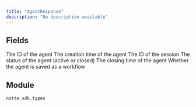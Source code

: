 ```yaml
---
title: "AgentResponse"
description: "No description available"
---
```




## Fields

<ParamField path="agent_id" type="str" required>
  The ID of the agent
</ParamField>

<ParamField path="created_at" type="datetime" required>
  The creation time of the agent
</ParamField>

<ParamField path="session_id" type="str" required>
  The ID of the session
</ParamField>

<ParamField path="status" type="AgentStatus" required>
  The status of the agent (active or closed)
</ParamField>

<ParamField path="closed_at" type="UnionType[datetime, None]" required>
  The closing time of the agent
</ParamField>

<ParamField path="saved" type="bool" required>
  Whether the agent is saved as a workflow
</ParamField>


## Module

`notte_sdk.types`
